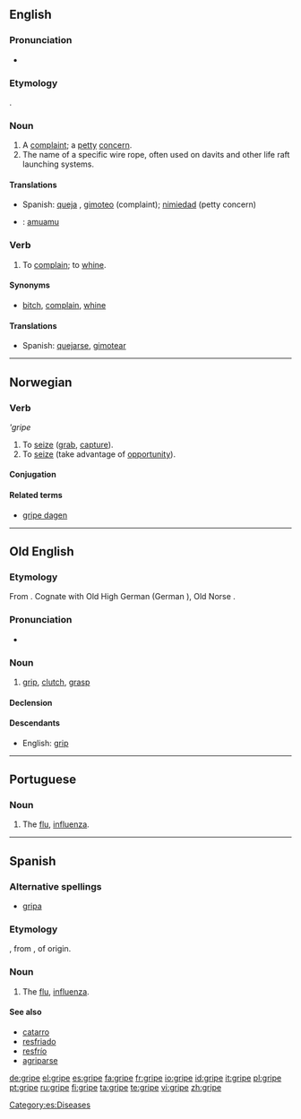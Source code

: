 ==English==

===Pronunciation===
* {{audio|en-us-gripe.ogg|Audio (US)}}
*: {{rhymes|aɪp}}

===Etymology===
{{etyl|ang}} {{term|gripan|grīpan|lang=ang}}.

===Noun===
{{en-noun}}

# A [[complaint]]; a [[petty]] [[concern]].
# The name of a specific wire rope, often used on davits and other life raft launching systems.

====Translations====
{{trans-top|a complaint; a petty concern}}
* Spanish: [[queja]] {{f}}, [[gimoteo]] {{m}} (complaint); [[nimiedad]] {{f}} (petty concern)
{{trans-mid}}
{{trans-bottom}}

{{trans-top|the name of a specific wire rope}}
{{trans-mid}}
{{trans-bottom}}

{{checktrans-top}}
* {{ttbc|Maori}}: [[amuamu]]
{{checktrans-bottom}}

===Verb===
{{en-verb|grip|ing}}

# To [[complain]]; to [[whine]].

====Synonyms====
* {{sense|complain}} [[bitch]], [[complain]], [[whine]]

====Translations====
{{trans-top|to complain; to whine}}
* Spanish: [[quejarse]], [[gimotear]]
{{trans-mid}}
{{trans-bottom}}

----

==Norwegian==

===Verb===
'''gripe''

# To [[seize]] ([[grab]], [[capture]]).
# To [[seize]] (take advantage of [[opportunity]]).

====Conjugation====
{{no-verb|irreg|nb-present-part=gripende|nb-past2=greip|nb-past=grep|nb-past-part=grepet|nb-imperative=grip|nn-infin-pass=gripast|nn-present=grip|present-bracket=griper|nn-past=greip|nn-present-part=gripande|nn-past-part=gripe|nn-past-part2=gripi|nn-imperative=grip}}

====Related terms====
* [[gripe dagen]]

----

==Old English==

===Etymology===
From {{Ger.|ang}}. Cognate with Old High German {{term|grif-|lang=goh}} (German {{term|Griff|lang=de}}), Old Norse {{term|gripr|lang=non}}.

===Pronunciation===
* {{IPA|/ˈgripe/|lang=ang}}

===Noun===
{{infl|ang|noun|g=m}}

# [[grip]], [[clutch]], [[grasp]]

====Declension====
{{oe-noun|gripe|gripas|gripe|gripas|gripes|gripa|gripe|gripum}}

====Descendants====
* English: [[grip]]

----

==Portuguese==

===Noun===
{{infl|pt|noun|g=f}}

# The [[flu]], [[influenza]].

----

==Spanish==

===Alternative spellings===
* [[gripa]] {{qualifier|Colombia|Mexico}}

===Etymology===
{{etyl|fr|es}} {{term|grippe|lang=fr}}, from {{term|gripper||to seize|lang=fr}}, of {{Ger.|es}} origin.

===Noun===
{{es-noun-f}}

# The [[flu]], [[influenza]].

====See also====
* [[catarro]] {{m}}
* [[resfriado]] {{m}}
* [[resfrío]] {{m}}
* [[agriparse]]

[[Category:es:Diseases]]

[[de:gripe]]
[[el:gripe]]
[[es:gripe]]
[[fa:gripe]]
[[fr:gripe]]
[[io:gripe]]
[[id:gripe]]
[[it:gripe]]
[[pl:gripe]]
[[pt:gripe]]
[[ru:gripe]]
[[fi:gripe]]
[[ta:gripe]]
[[te:gripe]]
[[vi:gripe]]
[[zh:gripe]]